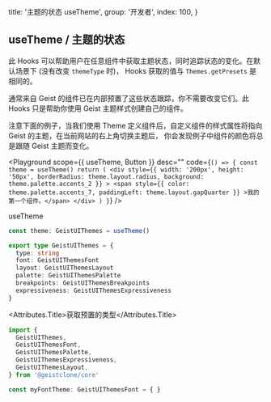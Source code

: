 
  title: '主题的状态 useTheme',
  group: '开发者',
  index: 100,
}

## useTheme / 主题的状态

此 Hooks 可以帮助用户在任意组件中获取主题状态，同时追踪状态的变化。在默认场景下 (没有改变 `themeType` 时)，
Hooks 获取的值与 `Themes.getPresets` 是相同的。

通常来自 Geist 的组件已在内部预置了这些状态跟踪，你不需要改变它们。此 Hooks 只是帮助你使用 Geist 主题样式创建自己的组件。

注意下面的例子，当我们使用 Theme 定义组件后，自定义组件的样式属性将指向 Geist 的主题，在当前网站的右上角切换主题后，
你会发现例子中组件的颜色将总是跟随 Geist 主题而变化。

<Playground
  scope={{ useTheme, Button }}
  desc=""
  code={`
() => {
  const theme = useTheme()
  return (
    <div style={{
        width: '200px',
        height: '50px',
        borderRadius: theme.layout.radius,
        background: theme.palette.accents_2
      }}
    >
      <span style={{
          color: theme.palette.accents_7,
          paddingLeft: theme.layout.gapQuarter
        }}
      >我的第一个组件。</span>
    </div>
  )
}
`}
/>

<Attributes edit="/pages/zh-cn/hooks/use-theme.mdx">
<Attributes.Title>useTheme</Attributes.Title>

```ts
const theme: GeistUIThemes = useTheme()

export type GeistUIThemes = {
  type: string
  font: GeistUIThemesFont
  layout: GeistUIThemesLayout
  palette: GeistUIThemesPalette
  breakpoints: GeistUIThemesBreakpoints
  expressiveness: GeistUIThemesExpressiveness
}
```

<Attributes.Title>获取预置的类型</Attributes.Title>

```ts
import {
  GeistUIThemes,
  GeistUIThemesFont,
  GeistUIThemesPalette,
  GeistUIThemesExpressiveness,
  GeistUIThemesLayout,
} from '@geistclone/core'

const myFontTheme: GeistUIThemesFont = { }
```

</Attributes>


